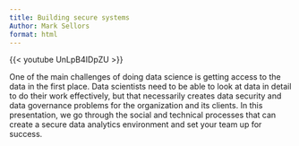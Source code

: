 ```yaml
---
title: Building secure systems
Author: Mark Sellors
format: html
---
```


{{< youtube UnLpB4IDpZU >}}

One of the main challenges of doing data science is getting access to the data in the first place. Data scientists need to be able to look at data in detail to do their work effectively, but that necessarily creates data security and data governance problems for the organization and its clients. In this presentation, we go through the social and technical processes that can create a secure data analytics environment and set your team up for success.

